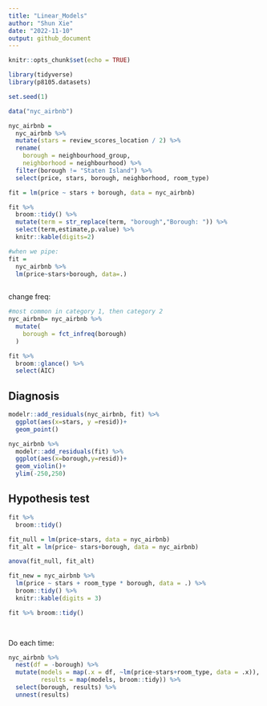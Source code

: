 ```yaml
---
title: "Linear_Models"
author: "Shun Xie"
date: "2022-11-10"
output: github_document
---
```


```r
knitr::opts_chunk$set(echo = TRUE)
```

```r
library(tidyverse)
library(p8105.datasets)

set.seed(1)
```


```r
data("nyc_airbnb")

nyc_airbnb = 
  nyc_airbnb %>% 
  mutate(stars = review_scores_location / 2) %>% 
  rename(
    borough = neighbourhood_group,
    neighborhood = neighbourhood) %>% 
  filter(borough != "Staten Island") %>% 
  select(price, stars, borough, neighborhood, room_type)
```




```r
fit = lm(price ~ stars + borough, data = nyc_airbnb)

```



```r
fit %>% 
  broom::tidy() %>% 
  mutate(term = str_replace(term, "borough","Borough: ")) %>% 
  select(term,estimate,p.value) %>% 
  knitr::kable(digits=2)

```

```r
#when we pipe:
fit = 
  nyc_airbnb %>% 
  lm(price~stars+borough, data=.)
  
```


change freq:
```r
#most common in category 1, then category 2
nyc_airbnb= nyc_airbnb %>% 
  mutate(
    borough = fct_infreq(borough)
  )
```



```r
fit %>% 
  broom::glance() %>% 
  select(AIC)
```
## Diagnosis

```r
modelr::add_residuals(nyc_airbnb, fit) %>% 
  ggplot(aes(x=stars, y =resid))+
  geom_point()

nyc_airbnb %>% 
  modelr::add_residuals(fit) %>% 
  ggplot(aes(x=borough,y=resid))+
  geom_violin()+
  ylim(-250,250)
```

## Hypothesis test
```r
fit %>% 
  broom::tidy()

fit_null = lm(price~stars, data = nyc_airbnb)
fit_alt = lm(price~ stars+borough, data = nyc_airbnb)

anova(fit_null, fit_alt)
```

```r
fit_new = nyc_airbnb %>% 
  lm(price ~ stars + room_type * borough, data = .) %>% 
  broom::tidy() %>% 
  knitr::kable(digits = 3)
```


```r
fit %>% broom::tidy()

  
```


Do each time:
```r
nyc_airbnb %>% 
  nest(df = -borough) %>% 
  mutate(models = map(.x = df, ~lm(price~stars+room_type, data = .x)),
         results = map(models, broom::tidy)) %>% 
  select(borough, results) %>% 
  unnest(results)



```




